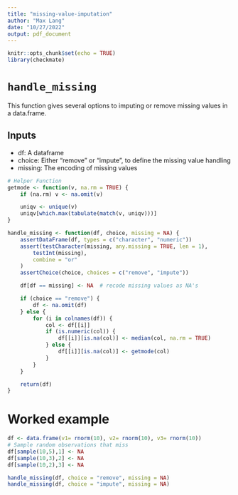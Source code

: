 ```yaml
---
title: "missing-value-imputation"
author: "Max Lang"
date: "10/27/2022"
output: pdf_document
---
```


```r
knitr::opts_chunk$set(echo = TRUE)
library(checkmate)
```

# `handle_missing`
This function gives several options to imputing or remove missing values in a data.frame.

## Inputs
* df: A dataframe
* choice: Either "remove" or "impute", to define the missing value handling
* missing: The encoding of missing values
```r
# Helper Function
getmode <- function(v, na.rm = TRUE) {
    if (na.rm) v <- na.omit(v)

    uniqv <- unique(v)
    uniqv[which.max(tabulate(match(v, uniqv)))]
}

handle_missing <- function(df, choice, missing = NA) {
    assertDataFrame(df, types = c("character", "numeric"))
    assert(testCharacter(missing, any.missing = TRUE, len = 1),
        testInt(missing),
        combine = "or"
    )
    assertChoice(choice, choices = c("remove", "impute"))

    df[df == missing] <- NA  # recode missing values as NA's

    if (choice == "remove") {
        df <- na.omit(df)
    } else {
        for (i in colnames(df)) {
            col <- df[[i]]
            if (is.numeric(col)) {
                df[[i]][is.na(col)] <- median(col, na.rm = TRUE)
            } else {
                df[[i]][is.na(col)] <- getmode(col)
            }
        }
    }

    return(df)
}
```
# Worked example
```r
df <- data.frame(v1= rnorm(10), v2= rnorm(10), v3= rnorm(10))
# Sample random observations that miss
df[sample(10,5),1] <- NA
df[sample(10,3),2] <- NA
df[sample(10,2),3] <- NA

handle_missing(df, choice = "remove", missing = NA)
handle_missing(df, choice = "impute", missing = NA)
```

